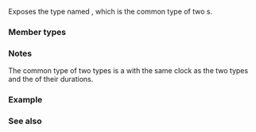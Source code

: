 {{cpp/title|common_type{{small|&lt;std::chrono::time_point&gt;}}}}
{{cpp/chrono/time_point/navbar}}
{{ddcl|since=c++11|
template&lt; class Clock, class Duration1, class Duration2 &gt;
struct common_type&lt;std::chrono::time_point&lt;Clock, Duration1&gt;, 
                   std::chrono::time_point&lt;Clock, Duration2&gt;&gt;;
}}

Exposes the type named {{tt|type}}, which is the common type of two {{lc|std::chrono::time_point}}s.

===Member types===
{{dsc begin}}
{{dsc hitem|Member type|Definition}}
{{dsc|{{tt|type}}|{{c/core|std::chrono::time_point&lt;Clock, typename std::common_type&lt;Duration1, Duration2&gt;::type&gt;}}}}
{{dsc end}}

===Notes===
The common type of two {{lc|std::chrono::time_point}} types is a {{lc|std::chrono::time_point}} with the same clock as the two types and the {{lc|std::common_type}} of their durations.

===Example===
{{example}}

===See also===
{{dsc begin}}
{{dsc inc|cpp/chrono/duration/dsc common_type}}
{{dsc inc|cpp/types/dsc common_type}}
{{dsc end}}

{{langlinks|de|es|fr|it|ja|pt|ru|zh}}